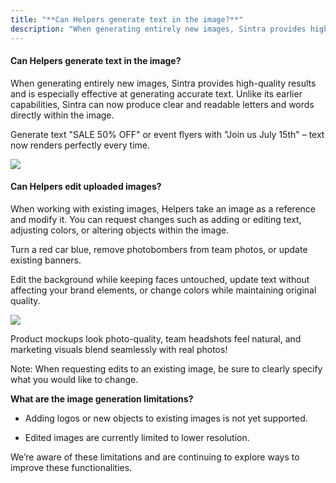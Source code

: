 ```yaml
---
title: "**Can Helpers generate text in the image?**"
description: "When generating entirely new images, Sintra provides high-quality results and is especially effective at generating accurate text. Unlike its earlier capabil..."
---
```


#### **Can Helpers generate text in the image?**

When generating entirely new images, Sintra provides high-quality results and is especially effective at generating accurate text. Unlike its earlier capabilities, Sintra can now produce clear and readable letters and words directly within the image.

Generate text "SALE 50% OFF" or event flyers with "Join us July 15th" – text now renders perfectly every time.

![](https://downloads.intercomcdn.com/i/o/s36tbegb/1615021720/a6139698c61331835bdbb821e9f8/old-new-imagen.jpg?expires=1754573400&signature=09caad1384c1931d3ab9e89465b9ec8712efcaa1942ab0421216fc6c47a71bdd&req=dSYmE8l8nIZdWfMW1HO4zXYPE0%2BvAXV5ZvU7QTOGbcqX0ZGpW4x56Hid%2BUz%2F%0AHTmS%0A)

#### **Can Helpers edit uploaded images?**

When working with existing images, Helpers take an image as a reference and modify it. You can request changes such as adding or editing text, adjusting colors, or altering objects within the image. 

Turn a red car blue, remove photobombers from team photos, or update existing banners.

Edit the background while keeping faces untouched, update text without affecting your brand elements, or change colors while maintaining original quality.

![](https://downloads.intercomcdn.com/i/o/s36tbegb/1615044575/147bdeb44cb88ded37544da9cb6a/image.png?expires=1754573400&signature=995f2c6ee29fd81cb736429065e23b495b0a401d2e96926e55edc4da7444603e&req=dSYmE8l6mYRYXPMW1HO4zTf6gqej007x0nCOmSHu5Cf0gUs2jNr%2F%2BLay1ioC%0A6zF%2B%0A)

Product mockups look photo-quality, team headshots feel natural, and marketing visuals blend seamlessly with real photos!

Note: When requesting edits to an existing image, be sure to clearly specify what you would like to change.

**What are the image generation limitations?**

  * Adding logos or new objects to existing images is not yet supported.

  * Edited images are currently limited to lower resolution.




We’re aware of these limitations and are continuing to explore ways to improve these functionalities.